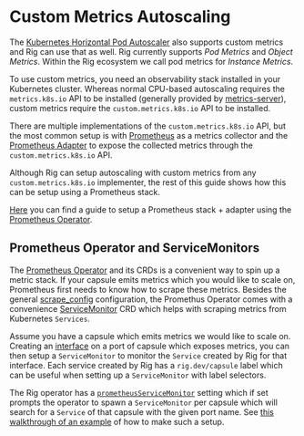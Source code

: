 # Custom Metrics Autoscaling

The [Kubernetes Horizontal Pod Autoscaler](https://kubernetes.io/docs/tasks/run-application/horizontal-pod-autoscale/) also supports custom metrics and Rig can use that as well.
Rig currently supports *Pod Metrics* and *Object Metrics*. Within the Rig ecosystem we call pod metrics for *Instance Metrics*.

To use custom metrics, you need an observability stack installed in your Kubernetes cluster. Whereas normal CPU-based autoscaling requires the `metrics.k8s.io` API to be installed (generally provided by [metrics-server](https://github.com/kubernetes-sigs/metrics-server)), custom metrics require the `custom.metrics.k8s.io` API to be installed.

There are multiple implementations of the `custom.metrics.k8s.io` API, but the most common setup is with [Prometheus](https://prometheus.io) as a metrics collector and the [Prometheus Adapter](https://github.com/kubernetes-sigs/prometheus-adapter) to expose the collected metrics through the `custom.metrics.k8s.io` API.

Although Rig can setup autoscaling with custom metrics from any `custom.metrics.k8s.io` implementer, the rest of this guide shows how this can be setup using a Prometheus stack.

[Here](https://github.com/kubernetes-sigs/prometheus-adapter/blob/master/docs/walkthrough.md) you can find a guide to setup a Prometheus stack + adapter using the [Prometheus Operator](https://github.com/prometheus-operator/prometheus-operator).

## Prometheus Operator and ServiceMonitors
The [Prometheus Operator](https://github.com/prometheus-operator/prometheus-operator) and its CRDs is a convenient way to spin up a metric stack. If your capsule emits metrics which you would like to scale on, Prometheus first needs to know how to scrape these metrics. Besides the general [scrape_config](https://prometheus.io/docs/prometheus/latest/configuration/configuration/#scrape_config) configuration, the Promethus Operator comes with a convenience [ServiceMonitor](https://github.com/prometheus-operator/prometheus-operator/blob/main/Documentation/api.md#monitoring.coreos.com/v1.ServiceMonitor) CRD which helps with scraping metrics from Kubernetes `Services`.

Assume you have a capsule which emits metrics we would like to scale on. Creating an [interface](/platform/network-interfaces) on a port of capsule which exposes metrics, you can then setup a `ServiceMonitor` to monitor the `Service` created by Rig for that interface.
Each service created by Rig has a `rig.dev/capsule` label which can be useful when setting up a `ServiceMonitor` with label selectors.

The Rig operator has a [`prometheusServiceMonitor`](/api/config/v1alpha1#prometheusservicemonitor) setting which if set prompts the operator to spawn a `ServiceMonitor` per capsule which will search for a `Service` of that capsule with the given port name. See [this walkthrough of an example](/platform/custom-metrics-example) of how to make such a setup.
